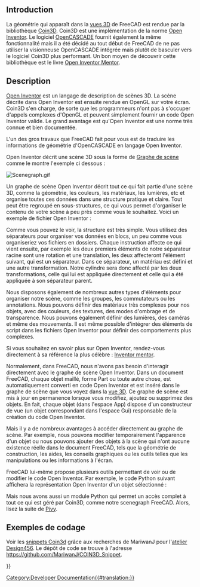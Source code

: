 <languages/>

{{Docnav/fr
|[[Scripted_objects/fr|Objets créés par script]]
|[[Pivy/fr|Pivy]]
}}

{{TOCright}}

<span id="Introduction"></span>
== Introduction ==

La géométrie qui apparaît dans la [[3D_view/fr|vues 3D]] de FreeCAD est rendue par la bibliothèque [https://en.wikipedia.org/wiki/Coin3D Coin3D]. Coin3D est une implémentation de la norme [https://en.wikipedia.org/wiki/Open_Inventor Open Inventor]. Le logiciel [https://en.wikipedia.org/wiki/Open_Cascade_Technology OpenCASCADE] fournit également la même fonctionnalité mais il a été décidé au tout début de FreeCAD de ne pas utiliser la visionneuse OpenCASCADE intégrée mais plutôt de basculer vers le logiciel Coin3D plus performant. Un bon moyen de découvrir cette bibliothèque est le livre [http://www-evasion.imag.fr/Membres/Francois.Faure/doc/inventorMentor/sgi_html/ Open Inventor Mentor].

==Description==

[https://fr.wikipedia.org/wiki/Inventor_(bibliothèque_logicielle) Open Inventor] est un langage de description de scènes 3D. La scène décrite dans Open Inventor est ensuite rendue en OpenGL sur votre écran. Coin3D s'en charge, de sorte que les programmeurs n'ont pas à s'occuper d'appels complexes d'OpenGL et peuvent simplement fournir un code Open Inventor valide. Le grand avantage est qu'Open Inventor est une norme très connue et bien documentée.

L'un des gros travaux que FreeCAD fait pour vous est de traduire les informations de géométrie d'OpenCASCADE en langage Open Inventor.

Open Inventor décrit une scène 3D sous la forme de [https://fr.wikipedia.org/wiki/Graphe_de_sc%C3%A8ne Graphe de scène] comme le montre l'exemple ci dessous :

[[Image:Scenegraph.gif]]
{{Caption|Image prise de [https://web.archive.org/web/20190807185912/http://www-evasion.imag.fr/~Francois.Faure/doc/inventorMentor/sgi_html/ Inventor mentor]}}

Un graphe de scène Open Inventor décrit tout ce qui fait partie d'une scène 3D, comme la géométrie, les couleurs, les matériaux, les lumières, etc et organise toutes ces données dans une structure pratique et claire. Tout peut être regroupé en sous-structures, ce qui vous permet d'organiser le contenu de votre scène à peu près comme vous le souhaitez. Voici un exemple de fichier Open Inventor :

{{Code|lang=bash|code=
#Inventor V2.0 ascii
 
Separator { 
    RotationXYZ {	
       axis Z
       angle 0
    }
    Transform {
       translation 0 0 0.5
    }
    Separator {	
       Material {
          diffuseColor 0.05 0.05 0.05
       }
       Transform {
          rotation 1 0 0 1.5708
          scaleFactor 0.2 0.5 0.2
       }
       Cylinder {
       }
    }
}
}}

Comme vous pouvez le voir, la structure est très simple. Vous utilisez des séparateurs pour organiser vos données en blocs, un peu comme vous organiseriez vos fichiers en dossiers. Chaque instruction affecte ce qui vient ensuite, par exemple les deux premiers éléments de notre séparateur racine sont une rotation et une translation, les deux affecteront l'élément suivant, qui est un séparateur. Dans ce séparateur, un matériau est défini et une autre transformation. Notre cylindre sera donc affecté par les deux transformations, celle qui lui est appliquée directement et celle qui a été appliquée à son séparateur parent.

Nous disposons également de nombreux autres types d'éléments pour organiser notre scène, comme les groupes, les commutateurs ou les annotations. Nous pouvons définir des matériaux très complexes pour nos objets, avec des couleurs, des textures, des modes d'ombrage et de transparence. Nous pouvons également définir des lumières, des caméras et même des mouvements. Il est même possible d'intégrer des éléments de script dans les fichiers Open Inventor pour définir des comportements plus complexes.

Si vous souhaitez en savoir plus sur Open Inventor, rendez-vous directement à sa référence la plus célèbre : [http://www-evasion.imag.fr/~Francois.Faure/doc/inventorMentor/sgi_html/ Inventor mentor].

Normalement, dans FreeCAD, nous n'avons pas besoin d'interagir directement avec le graphe de scène Open Inventor. Dans un document FreeCAD, chaque objet maillé, forme Part ou toute autre chose, est automatiquement converti en code Open Inventor et est inséré dans le graphe de scène que vous voyez dans la [[3D_view/fr|vue 3D]]. Ce graphe de scène est mis à jour en permanence lorsque vous modifiez, ajoutez ou supprimez des objets. En fait, chaque objet (dans l'espace App) dispose d'un constructeur de vue (un objet correspondant dans l'espace Gui) responsable de la création du code Open Inventor.

Mais il y a de nombreux avantages à accéder directement au graphe de scène. Par exemple, nous pouvons modifier temporairement l'apparence d'un objet ou nous pouvons ajouter des objets à la scène qui n'ont aucune existence réelle dans le document FreeCAD, tels que la géométrie de construction, les aides, les conseils graphiques ou les outils telles que les manipulations ou les informations à l'écran.

FreeCAD lui-même propose plusieurs outils permettant de voir ou de modifier le code Open Inventor. Par exemple, le code Python suivant affichera la représentation Open Inventor d'un objet sélectionné :

{{Code|code=
obj = FreeCAD.ActiveDocument.ActiveObject
viewprovider = obj.ViewObject
print viewprovider.toString()

}}

Mais nous avons aussi un module Python qui permet un accès complet à tout ce qui est géré par Coin3D, comme notre scenegraph FreeCAD. Alors, lisez la suite de [[Pivy/fr|Pivy]].

<span id="Coding_examples"></span>
== Exemples de codage ==

Voir les [[Coin3d_snippets/fr|snippets Coin3d]] grâce aux recherches de MariwanJ pour l'[[Design456_Workbench/fr|atelier Design456]]. Le dépôt de code se trouve à l'adresse https://github.com/MariwanJ/COIN3D_Snippet.
{{Top}}

{{Docnav/fr
|[[Scripted_objects/fr|Objets créés par script]]
|[[Pivy/fr|Pivy]]
}}

{{Powerdocnavi{{#translation:}}}}
[[Category:Developer Documentation{{#translation:}}]]